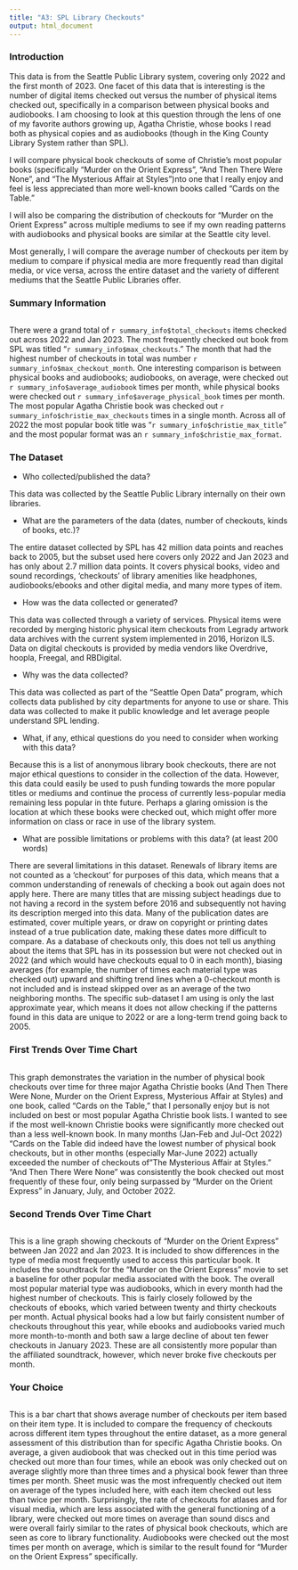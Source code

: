 ```yaml
---
title: "A3: SPL Library Checkouts"
output: html_document
---
```


### Introduction

This data is from the Seattle Public Library system, covering only 2022 and the first month of 2023. One facet of this data that is interesting is the number of digital items checked out versus the number of physical items checked out, specifically in a comparison between physical books and audiobooks. I am choosing to look at this question through the lens of one of my favorite authors growing up, Agatha Christie, whose books I read both as physical copies and as audiobooks (though in the King County Library System rather than SPL).

I will compare physical book checkouts of some of Christie's most popular books (specifically "Murder on the Orient Express", "And Then There Were None", and "The Mysterious Affair at Styles")nto one that I really enjoy and feel is less appreciated than more well-known books called "Cards on the Table." 

I will also be comparing the distribution of checkouts for "Murder on the Orient Express" across multiple mediums to see if my own reading patterns with audiobooks and physical books are similar at the Seattle city level. 

Most generally, I will compare the average number of checkouts per item by medium to compare if physical media are more frequently read than digital media, or vice versa, across the entire dataset and the variety of different mediums that the Seattle Public Libraries offer. 

### Summary Information

```r

```

There were a grand total of `r summary_info$total_checkouts` items checked out across 2022 and Jan 2023. The most frequently checked out book from SPL was titled "`r summary_info$max_checkouts`." The month that had the highest number of checkouts in total was number `r summary_info$max_checkout_month`. One interesting comparison is between physical books and audiobooks; audiobooks, on average, were checked out `r summary_info$average_audiobook` times per month, while physical books were checked out `r summary_info$average_physical_book` times per month. The most popular Agatha Christie book was checked out `r summary_info$christie_max_checkouts` times in a single month. Across all of 2022 the most popular book title was "`r summary_info$christie_max_title`" and the most popular format was an `r summary_info$christie_max_format`. 


### The Dataset

- Who collected/published the data?  

This data was collected by the Seattle Public Library internally on their own libraries. 

- What are the parameters of the data (dates, number of checkouts, kinds of books, etc.)?

The entire dataset collected by SPL has 42 million data points and reaches back to 2005, but the subset used here covers only 2022 and Jan 2023 and has only about 2.7 million data points. It covers physical books, video and sound recordings, 'checkouts' of library amenities like headphones, audiobooks/ebooks and other digital media, and many more types of item. 

- How was the data collected or generated?  

This data was collected through a variety of services. Physical items were recorded by merging historic physical item checkouts from Legrady artwork data archives with the current system implemented in 2016, Horizon ILS. Data on digital checkouts is provided by media vendors like Overdrive, hoopla, Freegal, and RBDigital. 

- Why was the data collected?  

This data was collected as part of the "Seattle Open Data" program, which collects data published by city departments for anyone to use or share. This data was collected to make it public knowledge and let average people understand SPL lending. 

- What, if any, ethical questions do you need to consider when working with this data?  

Because this is a list of anonymous library book checkouts, there are not major ethical questions to consider in the collection of the data. However, this data could easily be used to push funding towards the more popular titles or mediums and continue the process of currently less-popular media remaining less popular in thte future. Perhaps a glaring omission is the location at which these books were checked out, which might offer more information on class or race in use of the library system. 

- What are possible limitations or problems with this data?   (at least 200 words)

There are several limitations in this dataset. Renewals of library items are not counted as a 'checkout' for purposes of this data, which means that a common understanding of renewals of checking a book out again does not apply here. There are many titles that are missing subject headings due to not having a record in the system before 2016 and subsequently not having its description merged into this data. Many of the publication dates are estimated, cover multiple years, or draw on copyright or printing dates instead of a true publication date, making these dates more difficult to compare. As a database of checkouts only, this does not tell us anything about the items that SPL has in its possession but were not checked out in 2022 (and which would have checkouts equal to 0 in each month), biasing averages (for example, the number of times each material type was checked out) upward and shifting trend lines when a 0-checkout month is not included and is instead skipped over as an average of the two neighboring months. The specific sub-dataset I am using is only the last approximate year, which means it does not allow checking if the patterns found in this data are unique to 2022 or are a long-term trend going back to 2005. 


### First Trends Over Time Chart

```r

```

This graph demonstrates the variation in the number of physical book checkouts over time for three major Agatha Christie books (And Then There Were None, Murder on the Orient Express, Mysterious Affair at Styles) and one book, called "Cards on the Table," that I personally enjoy but is not included on best or most popular Agatha Christie book lists. I wanted to see if the most well-known Christie books were significantly more checked out than a less well-known book. In many months (Jan-Feb and Jul-Oct 2022) "Cards on the Table did indeed have the lowest number of physical book checkouts, but in other months (especially Mar-June 2022) actually exceeded the number of checkouts of "The Mysterious Affair at Styles." "And Then There Were None" was consistently the book checked out most frequently of these four, only being surpassed by "Murder on the Orient Express" in January, July, and October 2022. 

### Second Trends Over Time Chart

``````r
``````

This is a line graph showing checkouts of "Murder on the Orient Express" between Jan 2022 and Jan 2023. It is included to show differences in the type of media most frequently used to access this particular book. It includes the soundtrack for the "Murder on the Orient Express" movie to set a baseline for other popular media associated with the book. The overall most popular material type was audiobooks, which in every month had the highest number of checkouts. This is fairly closely followed by the checkouts of ebooks, which varied between twenty and thirty checkouts per month. Actual physical books had a low but fairly consistent number of checkouts throughout this year, while ebooks and audiobooks varied much more month-to-month and both saw a large decline of about ten fewer checkouts in January 2023. These are all consistently more popular than the affiliated soundtrack, however, which never broke five checkouts per month. 

### Your Choice

``````r
``````

This is a bar chart that shows average number of checkouts per item based on their item type. It is included to compare the frequency of checkouts across different item types throughout the entire dataset, as a more general assessment of this distribution than for specific Agatha Christie books. On average, a given audiobook that was checked out in this time period was checked out more than four times, while an ebook was only checked out on average slightly more than three times and a physical book fewer than three times per month. Sheet music was the most infrequently checked out item on average of the types included here, with each item checked out less than twice per month. Surprisingly, the rate of checkouts for atlases and for visual media, which are less associated with the general functioning of a library, were checked out more times on average than sound discs and were overall fairly similar to the rates of physical book checkouts, which are seen as core to library functionality. Audiobooks were checked out the most times per month on average, which is similar to the result found for "Murder on the Orient Express" specifically. 

